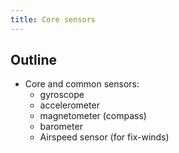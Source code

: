 ```yaml
---
title: Core sensors
---
```


## Outline

- Core and common sensors:
    - gyroscope
    - accelerometer
    - magnetometer (compass)
    - barometer
    - Airspeed sensor (for fix-winds)
